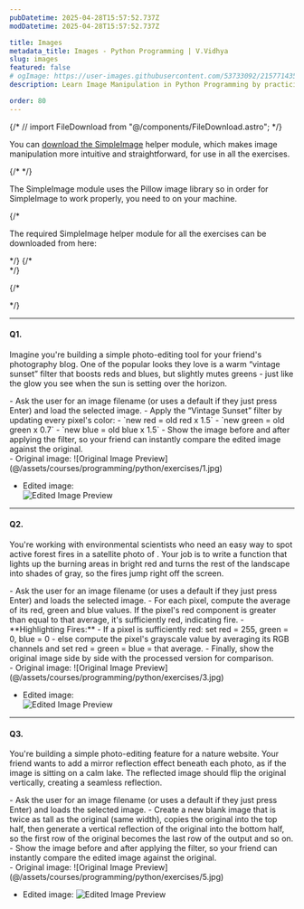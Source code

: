 ```yaml
---
pubDatetime: 2025-04-28T15:57:52.737Z
modDatetime: 2025-04-28T15:57:52.737Z

title: Images
metadata_title: Images - Python Programming | V.Vidhya
slug: images
featured: false
# ogImage: https://user-images.githubusercontent.com/53733092/215771435-25408246-2309-4f8b-a781-1f3d93bdf0ec.png
description: Learn Image Manipulation in Python Programming by practicing exercises based on real-world scenarios with V.Vidhya.

order: 80
---
```



{/* // import FileDownload from "@/components/FileDownload.astro"; */}

<Admonition variant="caution" title="note">
    <div class="flex flex-col gap-2 my-2">
        <p>You can <a href={LibFileSrc} download="simpleimage.py">download the SimpleImage</a> helper module, which makes image manipulation more intuitive 
        and straightforward, for use in all the exercises.</p>
        {/* <FileDownload fileSrc={LibFileSrc} fileName="simpleimage.py" /> */}
        <p>The SimpleImage module uses the Pillow image library so in order for SimpleImage to work properly, 
        you need to <LinkMd href="https://pillow.readthedocs.io/en/stable/installation/basic-installation.html" title="install Pillow" /> on your machine.</p>
    </div>
        {/* <p class="!my-2.5 lg:!my-5">The required SimpleImage helper module for all the exercises can be downloaded from here:</p>  */}
    {/* <div class="flex flex-col lg:flex-row lg:gap-3 justify-center items-start lg:justify-start lg:items-center">
    </div> */}
</Admonition>

{/* <div class="w-full mb-12"></div> */}

---

#### Q1.

Imagine you're building a simple photo-editing tool for your friend's photography blog. One of the popular looks they love is a warm “vintage sunset” filter that 
boosts reds and blues, but slightly mutes greens - just like the glow you see when the sun is setting over the horizon.

<CollapsibleSection title="Instructions">
- Ask the user for an image filename (or uses a default if they just press Enter) and load the selected image.
- Apply the “Vintage Sunset” filter by updating every pixel's color:
    - `new red = old red x 1.5`
    - `new green = old green x 0.7`
    - `new blue = old blue x 1.5`
- Show the image before and after applying the filter, so your friend can instantly compare the edited image against the original.
</CollapsibleSection>

<div class="w-full my-2"></div>

<CollapsibleSection title="Expected Output">
- Original image:
    ![Original Image Preview](@/assets/courses/programming/python/exercises/1.jpg)

- Edited image:  
    ![Edited Image Preview](@/assets/courses/programming/python/exercises/2.jpg)
</CollapsibleSection>

---

#### Q2.

You're working with environmental scientists who need an easy way to spot active forest fires in a satellite 
photo of <LinkMd href="https://en.wikipedia.org/wiki/Wildfires_in_2017" title="Greenland's 2017 fire season" />. Your job is to write a function that lights up 
the burning areas in bright red and turns the rest of the landscape into shades of gray, so the fires jump right off the screen.

<CollapsibleSection title="Instructions">
- Ask the user for an image filename (or uses a default if they just press Enter) and loads the selected image.
- For each pixel, compute the average of its red, green and blue values. If the pixel's red component is greater than equal to that average, it's sufficiently red, indicating fire.
- **Highlighting Fires:** 
    - If a pixel is sufficiently red: set red = 255, green = 0, blue = 0
    - else compute the pixel's grayscale value by averaging its RGB channels and set red = green = blue = that average.
- Finally, show the original image side by side with the processed version for comparison.
</CollapsibleSection>

<div class="w-full my-2"></div>

<CollapsibleSection title="Expected Output">
- Original image:
    ![Original Image Preview](@/assets/courses/programming/python/exercises/3.jpg)

- Edited image:  
    ![Edited Image Preview](@/assets/courses/programming/python/exercises/4.jpg)
</CollapsibleSection>

---

#### Q3.

You're building a simple photo-editing feature for a nature website. 
Your friend wants to add a mirror reflection effect beneath each photo, as if the image is sitting on a calm lake. 
The reflected image should flip the original vertically, creating a seamless reflection.

<CollapsibleSection title="Instructions">
- Ask the user for an image filename (or uses a default if they just press Enter) and loads the selected image.
- Create a new blank image that is twice as tall as the original (same width), copies the original into the top half, then
generate a vertical reflection of the original into the bottom half, so the first row of the original becomes the last row of the output and so on.
- Show the image before and after applying the filter, so your friend can instantly compare the edited image against the original.
</CollapsibleSection>

<div class="w-full my-2"></div>

<CollapsibleSection title="Expected Output">
- Original image:
    ![Original Image Preview](@/assets/courses/programming/python/exercises/5.jpg)

- Edited image:
    ![Edited Image Preview](@/assets/courses/programming/python/exercises/6.jpg)
</CollapsibleSection>